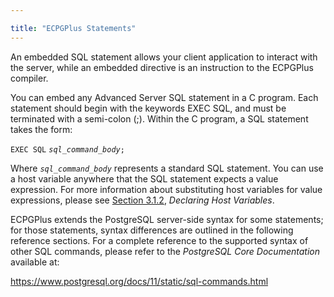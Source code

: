 ---

title: "ECPGPlus Statements"
---

<div id="ecpgplus_statements" class="registered_link"></div>

An embedded SQL statement allows your client application to interact with the server, while an embedded directive is an instruction to the ECPGPlus compiler.

You can embed any Advanced Server SQL statement in a C program. Each statement should begin with the keywords EXEC SQL, and must be terminated with a semi-colon (;). Within the C program, a SQL statement takes the form:

`EXEC SQL` *`sql_command_body`*`;`

Where *`sql_command_body`* represents a standard SQL statement. You can use a host variable anywhere that the SQL statement expects a value expression. For more information about substituting host variables for value expressions, please see [Section 3.1.2](https://www.enterprisedb.com/edb-docs/d/edb-postgres-advanced-server/user-guides/ecpgplus-guide/11/EDB_Postgres_Advanced_Server_ecpgPlus_Guide.1.11.html#), *Declaring Host Variables*.

ECPGPlus extends the PostgreSQL server-side syntax for some statements; for those statements, syntax differences are outlined in the following reference sections. For a complete reference to the supported syntax of other SQL commands, please refer to the *PostgreSQL* *Core* *Documentation* available at:

https://www.postgresql.org/docs/11/static/sql-commands.html